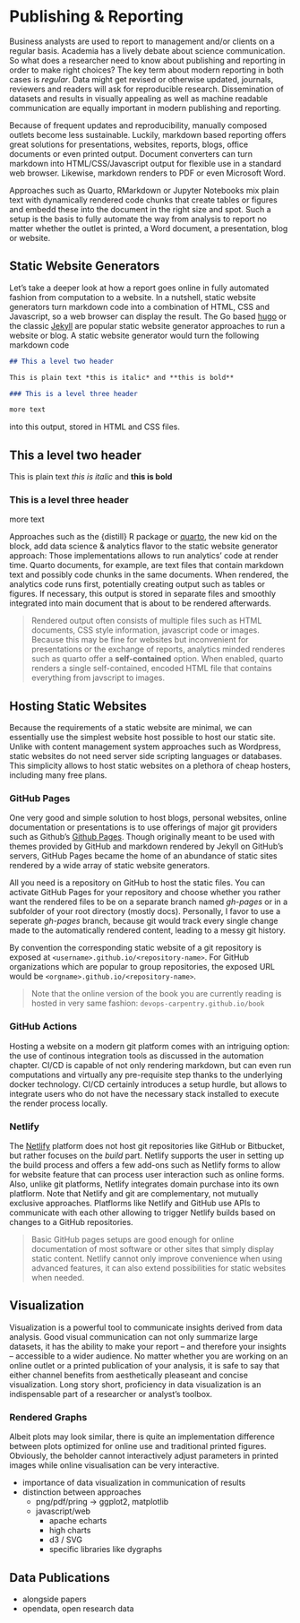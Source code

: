 # Publishing & Reporting

Business analysts are used to report to management and/or clients on a regular basis. Academia has a lively debate about science communication. So what does a researcher need to know about publishing and reporting in order to make right choices? 
The key term about modern reporting in both cases is *regular*. Data might get revised or otherwise updated, journals, reviewers and readers will ask for reproducible research. Dissemination of datasets and results in visually appealing as well as machine readable communication are equally important in modern publishing and reporting. 

Because of frequent updates and reproducibility, manually composed outlets become less sustainable. Luckily, markdown based reporting offers great solutions for presentations, websites, reports, blogs, office documents or even printed output. Document converters can turn markdown into HTML/CSS/Javascript output for flexible use in a standard web browser. Likewise, markdown renders to PDF or even Microsoft Word. 

Approaches such as Quarto, RMarkdown or Jupyter Notebooks mix plain text with dynamically rendered code chunks that create tables or figures and embedd these into the document in the right size and spot. Such a setup is the basis to fully automate the way from analysis to report no matter whether the outlet is printed, a Word document, a presentation, blog or website. 

## Static Website Generators

Let's take a deeper look at how a report goes online in fully automated fashion from computation to a website.
In a nutshell, static website generators turn markdown code 
into a combination of HTML, CSS and Javascript, so a web browser can display the result. 
The Go based [hugo](https://gohugo.io/) or the classic [Jekyll](https://jekyllrb.com/) are popular static website generator approaches to run a website or blog.
A static website generator would turn the following markdown code

```md
## This a level two header

This is plain text *this is italic* and **this is bold**

### This is a level three header 

more text

```

into this output, stored in HTML and CSS files. 

## This a level two header {.unnumbered}

This is plain text *this is italic* and **this is bold**

### This is a level three header {.unnumbered}

more text



Approaches such as the {distill} R package or [quarto](https://quarto.org), the new kid on the block, add data science & analytics flavor to the static website generator approach: Those implementations allows to run analytics' code at render time. 
Quarto documents, for example, are text files that contain markdown text and possibly code chunks in the same documents. 
When rendered, the analytics code runs first, potentially creating output such as tables or figures.
If necessary, this output is stored in separate files and smoothly integrated into main document that is about to be rendered afterwards.  

>Rendered output often consists of multiple files such as HTML documents, CSS style information, javascript code or images.
Because this may be fine for websites but inconvenient for presentations or the exchange of reports, analytics minded renderes such as quarto offer a **self-contained** option. 
When enabled, quarto renders a single self-contained, encoded HTML file that contains everything from javscript to images. 



## Hosting Static Websites

Because the requirements of a static website are minimal, we can essentially use the simplest website host possible to host our static site.
Unlike with content management system approaches such as Wordpress, static websites do not need server side scripting languages or databases. 
This simplicity allows to host static websites on a plethora of cheap hosters, including many free plans.

### GitHub Pages

One very good and simple solution to host blogs, personal websites, online documentation or presentations is to use offerings of major git providers such as Github's [Github Pages]().
Though originally meant to be used with themes provided by GitHub and markdown rendered by Jekyll on GitHub's servers, GitHub Pages became the home of an abundance of static sites rendered by a wide array of static website generators.    

All you need is a repository on GitHub to host the static files. You can activate GitHub Pages for your repository and choose whether you rather want the rendered files to be on a separate branch named *gh-pages* or in a subfolder of your root directory (mostly docs).
Personally, I favor to use a seperate *gh-pages* branch, because git would track every single change made to the automatically rendered content, leading to a messy git history. 

By convention the corresponding static website of a git repository is exposed at `<username>.github.io/<repository-name>`.
For GitHub organizations which are popular to group repositories, the exposed URL would be
`<orgname>.github.io/<repository-name>`. 

>Note that the online version of the book you are currently reading is hosted in very same fashion: `devops-carpentry.github.io/book`

### GitHub Actions

Hosting a website on a modern git platform comes with an intriguing option: the use of continous integration tools as discussed in the automation chapter. 
CI/CD is capable of not only rendering markdown, but can even run computations and virtually any pre-requisite step thanks to the underlying docker technology. 
CI/CD certainly introduces a setup hurdle, but allows to integrate users who do not have the necessary stack installed to execute the render process locally. 

### Netlify

The [Netlify](https://netlify.app/) platform does not host git repositories like GitHub or Bitbucket, but rather focuses on the *build* part.
Netlify supports the user in setting up the build process and offers a few add-ons such as Netlify forms to allow for website feature that can process user interaction such as online forms. 
Also, unlike git platforms, Netlify integrates domain purchase into its own platflorm. 
Note that Netlify and git are complementary, not mutually exclusive approaches. 
Platflorms like Netlify and GitHub use APIs to communicate with each other allowing to trigger Netlify builds based on changes to a GitHub repositories. 

>Basic GitHub pages setups are good enough for online documentation of most software or other sites that simply display static content. 
Netlify cannot only improve convenience when using advanced features, it can also extend possibilities for static websites when needed. 


## Visualization

Visualization is a powerful tool to communicate insights derived from data analysis. 
Good visual communication can not only summarize large datasets, it has the ability to make your report -- and therefore your insights -- accessible to a wider audience. 
No matter whether you are working on an online outlet or a printed publication of your analysis, it is safe to say that either channel benefits from aesthetically pleaseant and concise visualization. 
Long story short, proficiency in data visualization is an indispensable part of a researcher or analyst's toolbox. 


### Rendered Graphs

Albeit plots may look similar, there is quite an implementation difference between plots optimized for online use and traditional printed figures. Obviously, the beholder cannot interactively adjust parameters in printed images while online visualisation can be very interactive. 




- importance of data visualization in communication of results
- distinction between approaches
    - png/pdf/pring -> ggplot2, matplotlib
    - javascript/web
        - apache echarts
        - high charts
        - d3 / SVG
        - specific libraries like dygraphs

## Data Publications

- alongside papers
- opendata, open research data



    






